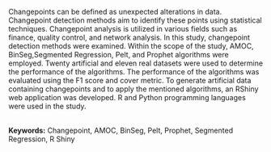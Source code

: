Changepoints can be defined as unexpected alterations in data. Changepoint detection methods aim to identify these points using statistical techniques. Changepoint analysis is utilized in various fields such as finance, quality control, and network analysis. In this study, changepoint detection methods were examined. Within the scope of the study, AMOC, BinSeg,Segmented Regression, Pelt, and Prophet algorithms were employed. Twenty artificial and eleven real datasets were used to determine the performance of the algorithms. The performance of the algorithms was evaluated using the F1 score and cover metric. To generate artificial data containing changepoints and to apply the mentioned algorithms, an RShiny web application was developed. R and Python programming languages were used in the study.\
\

**Keywords:** Changepoint, AMOC, BinSeg, Pelt, Prophet, Segmented Regression, R Shiny
